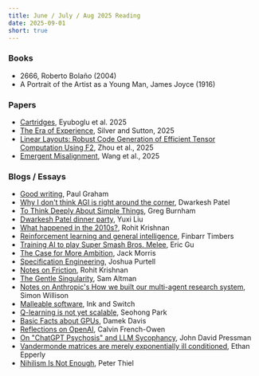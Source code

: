 ```yaml
---
title: June / July / Aug 2025 Reading
date: 2025-09-01
short: true
---
```


### Books

- 2666, Roberto Bolaño (2004)
- A Portrait of the Artist as a Young Man, James Joyce (1916)

### Papers

- [Cartridges](https://arxiv.org/pdf/2506.06266), Eyuboglu et al. 2025
- [The Era of Experience](https://storage.googleapis.com/deepmind-media/Era-of-Experience%20/The%20Era%20of%20Experience%20Paper.pdf), Silver and Sutton, 2025
- [Linear Layouts: Robust Code Generation of Efficient Tensor Computation Using F2](https://arxiv.org/abs/2505.23819), Zhou et al., 2025
- [Emergent Misalignment](https://cdn.openai.com/pdf/a130517e-9633-47bc-8397-969807a43a23/emergent_misalignment_paper.pdf), Wang et al., 2025

### Blogs / Essays

- [Good writing](https://paulgraham.com/goodwriting.html), Paul Graham
- [Why I don't think AGI is right around the corner](https://www.dwarkesh.com/p/timelines-june-2025), Dwarkesh Patel
- [To Think Deeply About Simple Things](https://lemmata.substack.com/p/to-think-deeply-about-simple-things), Greg Burnham
- [Dwarkesh Patel dinner party](https://yuxi-liu-wired.github.io/logs/posts/2025-patel-dinner/), Yuxi Liu
- [What happened in the 2010s?](https://www.strangeloopcanon.com/p/what-happened-in-the-2010s), Rohit Krishnan
- [Reinforcement learning and general intelligence](https://www.artfintel.com/p/reinforcement-learning-and-general), Finbarr Timbers
- [Training AI to play Super Smash Bros. Melee](https://ericyuegu.com/melee-pt1), Eric Gu
- [The Case for More Ambition](https://blog.jxmo.io/p/the-case-for-more-ambition), Jack Morris
- [Specification Engineering](https://www.joshuapurtell.com/posts/spec_eng/), Joshua Purtell
- [Notes on Friction](https://www.strangeloopcanon.com/p/notes-on-friction), Rohit Krishnan
- [The Gentle Singularity](https://blog.samaltman.com/the-gentle-singularity), Sam Altman
- [Notes on Anthropic's How we built our multi-agent research system](https://simonwillison.net/2025/Jun/14/multi-agent-research-system/), Simon Willison
- [Malleable software](https://www.inkandswitch.com/essay/malleable-software/), Ink and Switch
- [Q-learning is not yet scalable](https://seohong.me/blog/q-learning-is-not-yet-scalable/), Seohong Park
- [Basic Facts about GPUs](https://damek.github.io/random/basic-facts-about-gpus/), Damek Davis
- [Reflections on OpenAI](https://calv.info/openai-reflections), Calvin French-Owen
- [On "ChatGPT Psychosis" and LLM Sycophancy](https://minihf.com/posts/2025-07-22-on-chatgpt-psychosis-and-llm-sycophancy/), John David Pressman
- [Vandermonde matrices are merely exponentially ill conditioned](https://www.ethanepperly.com/index.php/2025/08/13/vandermonde-matrices-are-merely-exponentially-ill-conditioned/), Ethan Epperly
- [Nihilism Is Not Enough](https://www.nihilismisnotenough.com/), Peter Thiel
